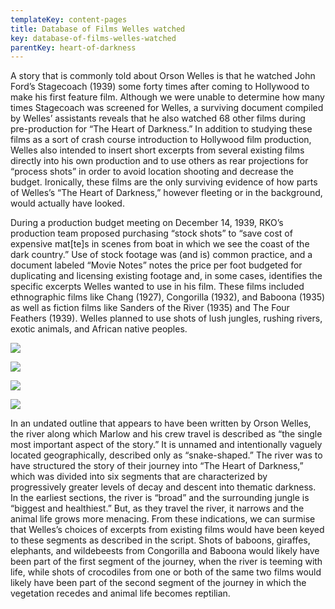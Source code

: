 ```yaml
---
templateKey: content-pages
title: Database of Films Welles watched
key: database-of-films-welles-watched
parentKey: heart-of-darkness
---
```

A story that is commonly told about Orson Welles is that he watched John Ford’s Stagecoach (1939) some forty times after coming to Hollywood to make his first feature film. Although we were unable to determine how many times Stagecoach was screened for Welles, a surviving document compiled by Welles’ assistants reveals that he also watched 68 other films during pre-production for “The Heart of Darkness.” In addition to studying these films as a sort of crash course introduction to Hollywood film production, Welles also intended to insert short excerpts from several existing films directly into his own production and to use others as rear projections for “process shots” in order to avoid location shooting and decrease the budget. Ironically, these films are the only surviving evidence of how parts of Welles’s “The Heart of Darkness,” however fleeting or in the background, would actually have looked.

During a production budget meeting on December 14, 1939, RKO’s production team proposed purchasing “stock shots” to “save cost of expensive mat\[te]s in scenes from boat in which we see the coast of the dark country.” Use of stock footage was (and is) common practice, and a document labeled “Movie Notes” notes the price per foot budgeted for duplicating and licensing existing footage and, in some cases, identifies the specific excerpts Welles wanted to use in his film. These films included ethnographic films like Chang (1927), Congorilla (1932), and Baboona (1935) as well as fiction films like Sanders of the River (1935) and The Four Feathers (1939). Welles planned to use shots of lush jungles, rushing rivers, exotic animals, and African native peoples.

![](/assets/baboona.png)

![](/assets/congorilla.png)

![](/assets/sanders-1.png)

![](/assets/sanders-2.png)



In an undated outline that appears to have been written by Orson Welles, the river along which Marlow and his crew travel is described as “the single most important aspect of the story.” It is unnamed and intentionally vaguely located geographically, described only as “snake-shaped.” The river was to have structured the story of their journey into “The Heart of Darkness,” which was divided into six segments that are characterized by progressively greater levels of decay and descent into thematic darkness. In the earliest sections, the river is “broad” and the surrounding jungle is “biggest and healthiest.” But, as they travel the river, it narrows and the animal life grows more menacing. From these indications, we can surmise that Welles’s choices of excerpts from existing films would have been keyed to these segments as described in the script. Shots of baboons, giraffes, elephants, and wildebeests from Congorilla and Baboona would likely have been part of the first segment of the journey, when the river is teeming with life, while shots of crocodiles from one or both of the same two films would likely have been part of the second segment of the journey in which the vegetation recedes and animal life becomes reptilian.
